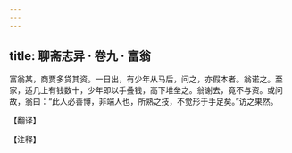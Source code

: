 ```yaml
---
---
---
```

title: 聊斋志异 · 卷九 · 富翁
---

富翁某，商贾多贷其资。一日出，有少年从马后，问之，亦假本者。翁诺之。至家，适几上有钱数十，少年即以手叠钱，高下堆垒之。翁谢去，竟不与资。或问故，翁曰：“此人必善博，非端人也，所熟之技，不觉形于手足矣。”访之果然。

【翻译】

【注释】

